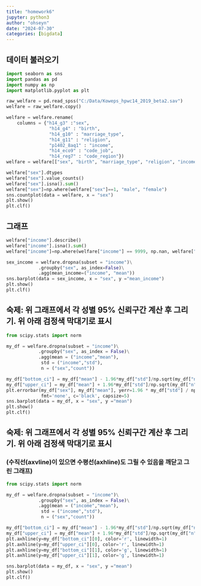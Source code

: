 ```yaml
---
title: "homework6"
jupyter: python3
author: "ohseyn"
date: "2024-07-30"
categories: [bigdata]
---
```


## 데이터 불러오기 

```python
import seaborn as sns
import pandas as pd
import numpy as np
import matplotlib.pyplot as plt

raw_welfare = pd.read_spss("C:/Data/Koweps_hpwc14_2019_beta2.sav")
welfare = raw_welfare.copy()

welfare = welfare.rename(
    columns = {"h14_g3" :"sex",
                "h14_g4" : "birth",
                "h14_g10" : "marriage_type",
                "h14_g11" : "religion",
                "p1402_8aq1" : "income",
                "h14_eco9" : "code_job",
                "h14_reg7" : "code_region"})
welfare = welfare[["sex", "birth", "marriage_type", "religion", "income", "code_job", "code_region"]]

welfare["sex"].dtypes
welfare["sex"].value_counts()
welfare["sex"].isna().sum() 
welfare["sex"]=np.where(welfare["sex"]==1, "male", "female") 
sns.countplot(data = welfare, x = "sex")
plt.show()
plt.clf()
```

## 그래프

```python
welfare["income"].describe() 
welfare["income"].isna().sum() 
welfare["income"]=np.where(welfare["income"] == 9999, np.nan, welfare["income"])

sex_income = welfare.dropna(subset = "income")\
            .groupby("sex", as_index=False)\
            .agg(mean_income=("income", "mean"))
sns.barplot(data = sex_income, x = "sex", y ="mean_income") 
plt.show()
plt.clf()
```

## 숙제: 위 그래프에서 각 성별 95% 신뢰구간 계산 후 그리기. 위 아래 검정색 막대기로 표시

```python
from scipy.stats import norm

my_df = welfare.dropna(subset = "income")\
            .groupby("sex", as_index = False)\
            .agg(mean = ("income","mean"),
             std = ("income","std"),
             n = ("sex","count"))

my_df["bottom_ci"] = my_df["mean"] - 1.96*my_df["std"]/np.sqrt(my_df["n"])
my_df["upper_ci"] = my_df["mean"] + 1.96*my_df["std"]/np.sqrt(my_df["n"])
plt.errorbar(my_df["sex"], my_df["mean"], yerr=1.96 * my_df["std"] / np.sqrt(my_df["n"]), 
             fmt='none', c='black', capsize=5)
sns.barplot(data = my_df, x = "sex", y ="mean") 
plt.show()
plt.clf()
```

## 숙제: 위 그래프에서 각 성별 95% 신뢰구간 계산 후 그리기. 위 아래 검정색 막대기로 표시
### (수직선(axvline)이 있으면 수평선(axhline)도 그릴 수 있음을 깨닫고 그린 그래프)

```python
from scipy.stats import norm

my_df = welfare.dropna(subset = "income")\
            .groupby("sex", as_index = False)\
            .agg(mean = ("income","mean"),
             std = ("income","std"),
             n = ("sex","count"))

my_df["bottom_ci"] = my_df["mean"] - 1.96*my_df["std"]/np.sqrt(my_df["n"])
my_df["upper_ci"] = my_df["mean"] + 1.96*my_df["std"]/np.sqrt(my_df["n"])
plt.axhline(y=my_df["bottom_ci"][0], color='r', linewidth=1)
plt.axhline(y=my_df["upper_ci"][0], color='r', linewidth=1)
plt.axhline(y=my_df["bottom_ci"][1], color='g', linewidth=1)
plt.axhline(y=my_df["upper_ci"][1], color='g', linewidth=1)

sns.barplot(data = my_df, x = "sex", y ="mean") 
plt.show()
plt.clf()
```